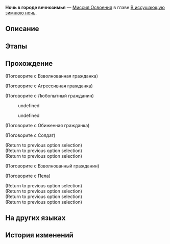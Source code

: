 {{Дополнить|Диалоги.}}
{{Миссия Инфобокс
|id              = 1010203
|Название        = 
|Изображение     = Миссия Освоения Ночь в городе вечнозимья.png
|Тип             = Миссия Освоения
|События         = 
|Глава           = В иссушающую зимнюю ночь
|Условия         = Завершена [[Миссия Освоения]] ''[[Путешественники ночью зимней]]''
|Персонажи       = Агрессивная гражданка; Взволнованная гражданка; Взволнованный гражданин; Любопытный гражданин; Обиженная гражданка; Пела; Первопроходец; Сдержанный воин Среброгривых Стражей; Суровый воин Среброгривых Стражей
|СтартЛокация    = [[Ярило-VI]] — [[Административный район]]
|Локации         = Административный район
|Предыдущая      = Путешественники ночью зимней
|Следующая       = 
|Награды         = 
}}
'''Ночь в городе вечнозимья''' — [[Миссия Освоения]] в главе [[В иссушающую зимнюю ночь]].

==Описание==
{{Описание|<!--официальное описание из Перекрёстка судеб-->}}

==Этапы==


==Прохождение==
{{Дополнить}}



;(Поговорите с Взволнованная гражданка)
<!--Unknown TalkSentence: 101011042-->

;(Поговорите с Агрессивная гражданка)
<!--Unknown TalkSentence: 101011041-->

;(Поговорите с Любопытный гражданин)
<!--Unknown TalkSentence: 101011033-->
:{{Диалог|Стрелка}} undefined
:{{Диалог|Стрелка}} undefined
<!--Unknown TalkSentence: 101011035-->
<!--Unknown TalkSentence: 101011036-->
<!--Unknown TalkSentence: 101011040-->

;(Поговорите с Обиженная гражданка)
<!--Unknown TalkSentence: 101011032-->

;(Поговорите с Солдат)
<!--Unknown TalkSentence: 101011216-->
;(Return to previous option selection)
;(Return to previous option selection)
;(Return to previous option selection)

;(Поговорите с Взволнованный гражданин)
<!--Unknown TalkSentence: 101011230-->


;(Поговорите с Пела)
<!--Unknown TalkSentence: 101011317-->
;(Return to previous option selection)
;(Return to previous option selection)
;(Return to previous option selection)
;(Return to previous option selection)
{{Диалог Конец}}

==На других языках==
{{На других языках
|en   = Everwinter Night
|zhs  = 永冬城之夜
|zht  = 永冬城之夜
|ja   = 常冬の城の夜
|ko   = 영원한 겨울 성의 밤
|es   = Eterna noche invernal
|fr   = Nuit de l'Hiver éternel
|ru   = Ночь в городе вечнозимья
|th   = ค่ำคืนของเมืองแห่งความหนาวนิรันดร์
|vi   = Đêm Ở Thành Everwinter
|de   = Immerwinternacht
|id   = Malam Kota Salju Abadi
|pt   = Noite do Inverno Eterno
}}

==История изменений==
{{История изменений|2.7}}

